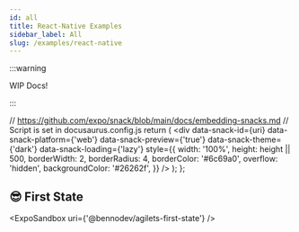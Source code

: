 ```yaml
---
id: all
title: React-Native Examples
sidebar_label: All
slug: /examples/react-native
---
```


:::warning

WIP Docs!

:::

  // https://github.com/expo/snack/blob/main/docs/embedding-snacks.md
  // Script is set in docusaurus.config.js
  return (
    <div
      data-snack-id={uri}
      data-snack-platform={'web'}
      data-snack-preview={'true'}
      data-snack-theme={'dark'}
      data-snack-loading={'lazy'}
      style={{
        width: '100%',
        height: height || 500,
        borderWidth: 2,
        borderRadius: 4,
        borderColor: '#6c69a0',
        overflow: 'hidden',
        backgroundColor: '#26262f',
      }}
    />
  );
};

## 😎 First State

<ExpoSandbox uri={'@bennodev/agilets-first-state'} />
